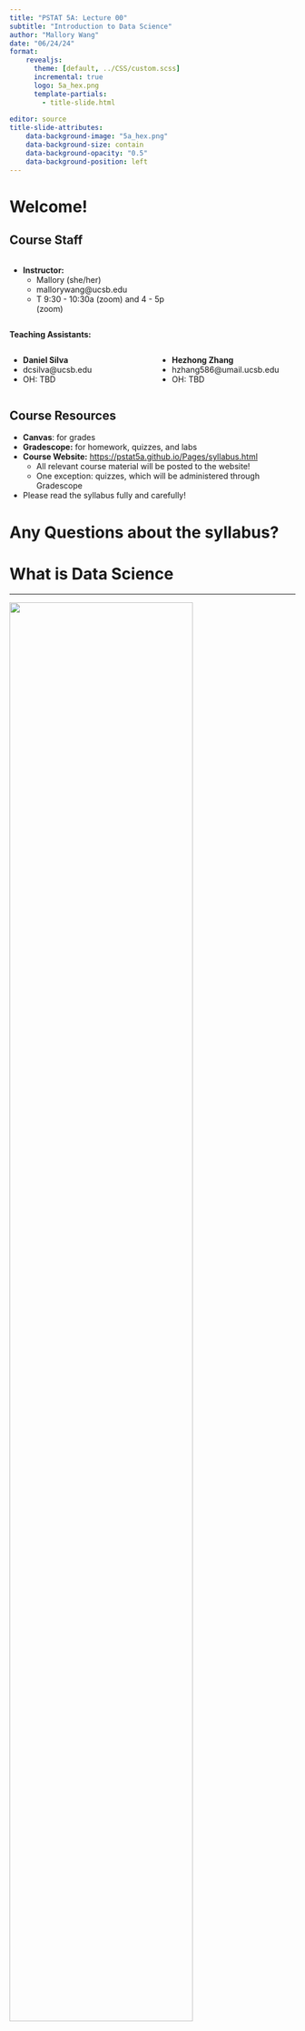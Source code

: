 ```yaml
---
title: "PSTAT 5A: Lecture 00"
subtitle: "Introduction to Data Science"
author: "Mallory Wang"
date: "06/24/24"
format: 
    revealjs:
      theme: [default, ../CSS/custom.scss]
      incremental: true
      logo: 5a_hex.png
      template-partials:
        - title-slide.html
      
editor: source
title-slide-attributes:
    data-background-image: "5a_hex.png"
    data-background-size: contain
    data-background-opacity: "0.5"
    data-background-position: left
---
```


# Welcome!

## Course Staff

:::: {.columns}

::: {.column width="60%"}

:::{.nonincremental}
- **Instructor:**
    - Mallory (she/her)
    - mallorywang@ucsb.edu
    - T 9:30 - 10:30a (zoom) and 4 - 5p (zoom)

:::
:::

::: {.column width="40%"}

:::

::::

**Teaching Assistants:**

:::: {.columns}

::: {.column width="50%"}

:::{.nonincremental}

- **Daniel Silva**
- dcsilva@ucsb.edu
- OH: TBD

:::
:::

::: {.column width="50%"}

:::{.nonincremental}

- **Hezhong Zhang**
- hzhang586@umail.ucsb.edu
- OH: TBD

:::

:::

::::

## Course Resources

- **Canvas**: for grades
- **Gradescope:** for homework, quizzes, and labs
- **Course Website:** <a href = "https://pstat5a.github.io/Pages/syllabus.html" target = "_blank">https://pstat5a.github.io/Pages/syllabus.html</a>
    - All relevant course material will be posted to the website!
    - One exception: quizzes, which will be administered through Gradescope

- Please read the syllabus fully and carefully!

# Any Questions about the syllabus?

# What is Data Science

---

![](datasci_def.svg){width=80% fig-align="center"}

## What is Data Science? {style="font-size:33px"}

- Not a bad definition! To be fair, data science means different things to different people / companies.

- There isn't a single agreed-upon definition of what data science is.

- Most people agree that Data science is **cross-disciplinary**, drawing experience and expertise from a wide variety of different fields.

    - Perhaps the two main fields from which Data Science draws are Statistics and Computer Science

- Like ChatGPT suggested, computation is an integral part of Data Science.

    - As we will soon see, the data that is being analyzed these days is *huge*; certainly too large to be able to do anything with it on pen and paper.
  
---

:::{.nonincremental}
- However, Data Science is not just running things through computer programs.
:::

- An equally integral part of Data Science is the **theory** that surrounds data, modeling, and randomness- theory that comes from the field of **Statistics**.

- Even if you are planning on going into industry right after university, you will still need to know some of the theory.


## The Path Forward

- So, how does this course factor into the discourse surrounding Data Science?

- From the course description:

:::{.fragment}
> Introduction to data science. Concepts of statistical thinking. Topics include random variables, sampling distributions, hypothesis testing, correlation and regression. Visualizing, analyzing and interpreting real world data using Python. Computing labs required.
:::

- Indeed, this course will serve as a sort of "table of contents" of Data Science, touching on many (but still not all) of the wonderful subfields and subtopics that comprise the field.

---

:::{.nonincremental}
- We will start with **Descriptive Statistics**, a branch of statistics designed to try and *describe* or *summarize* data.
:::

- We will then devote some time to talking about **Probability**, which is in many ways the theory behind randomness and uncertainty.

- Next, we will use **Inferential Statistics** to discuss how we can use data to draw conclusions (i.e. *inferences*) about the world around us.

    - This will include both **Confidence Intervals** as well as **Hypothesis Testing**.

- Then, we will discuss a topic known as **Regression** which will be our first (and only, for this class) foray into statistical modeling.

- We will then take a closer look at *how* data is collected, and the various strategies that can be utilized when trying to collect data of our own.


## Why Should I Care?

:::{.nonincremental}
- I suspect not all of you are necessarily pursuing a degree in Statistics or Data Science. However, this day in age, data is truly everywhere, and having strong mathematical thinking will give you a leg up in any role you want.
:::
    
- However, wherever there is data, there is the need for a Data Scientist (or, at least, some of the principles from Data Science).

    - So, even if you are working in (what you might think is) a field that is far removed from Statsitics, the minute you start dealing with Data is the minute you start needing to know Data Science!

- Here's a perhaps more pragmatic answer: even if you think you want to go straight into industry right after this course, no company wants to hire someone to just mindlessly crunch numbers - though computing experience is absolutely crucial in making yourself a good candidate, employers would much rather have someone who is *both* skilled at running code *but also understands <u>why</u> they are running the code they are running!*

# So, without further ado.... Let's Get Started!